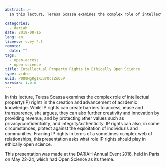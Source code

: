 ```yaml
---
abstract: >-
  In this lecture, Teresa Scassa examines the complex role of intellectual property(IP) rights in the creation and advancement of academic knowledge. While IP rights can create barriers to access, reuse and transparency, she argues, they can also further creativity and innovation by providing revenue, and by protecting other values such as privacy/confidentiality, and integrity/authenticity. IP rights can also, in some circumstances, protect against the exploitation of individuals and communities. Framing IP rights in terms of a sometimes complex web of relationships, this presentation asks what role IP rights should play in ethically open science.

categories:
  - dariah
date: 2019-08-16
lang: en
licence: ccby-4.0
remote:
  date: ""
tags:
  - open-access
  - open-science
title: Intellectual Property Rights in Ethically Open Science
type: video
uuid: P089MgRgIKG3rOczZuQ5V
version: 1.0.0
---
```


In this lecture, Teresa Scassa examines the complex role of intellectual property(IP) rights in the creation and advancement of academic knowledge. While IP rights can create barriers to access, reuse and transparency, she argues, they can also further creativity and innovation by providing revenue, and by protecting other values such as privacy/confidentiality, and integrity/authenticity. IP rights can also, in some circumstances, protect against the exploitation of individuals and communities. Framing IP rights in terms of a sometimes complex web of relationships, this presentation asks what role IP rights should play in ethically open science.

This presentation was made at the DARIAH Annual Event 2018, held in Paris on May 22-24, which had Open Science as its theme.

<VideoCard
  title="Intellectual Property Rights in Ethically Open Science"
  id="Udly8zTIhL0"
  image="/assets/images/cms/posts/intellectual-property-rights-ethically-open-science/teresa-scassa.png"
/>
